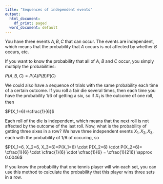 ```yaml
---
title: "Sequences of independent events"
output:
  html_document:
    df_print: paged
  word_document: default
---
```


You have three events $A, B, C$ that can occur. The events are independent, which means that the probability that $A$ occurs is not affected by whether $B$ occurs, etc.

If you want to know the probability that all of $A$, $B$ and $C$ occur, you simply multiply the probabilities:

$P(A, B, C)=P(A)P(B)P(C)$

We could also have a sequence of trials with the same probability each time of a certain outcome. If you roll a fair die several times, then each time you have the probability $1/6$ of getting a six, so if $X_1$ is the outcome of one roll, then

$P(X_1=6)=\cfrac{1}{6}$

Each roll of the die is independent, which means that the next roll is not affected by the outcome of the last roll. Now, what is the probability of getting three sixes in a row? We have three independent events $X_1, X_2, X_3$, each with the probability of $1/6$ of occuring, so

$P(X_1=6, X_2=6, X_3=6)=P(X_1=6) \cdot P(X_2=6) \cdot P(X_2=6)= \cfrac{1}{6} \cdot \cfrac{1}{6} \cdot \cfrac{1}{6} = \cfrac{1}{216} \approx 0.0046$

If you know the probability that one tennis player will win each set, you can use this method to calculate the probability that this player wins three sets in a row.